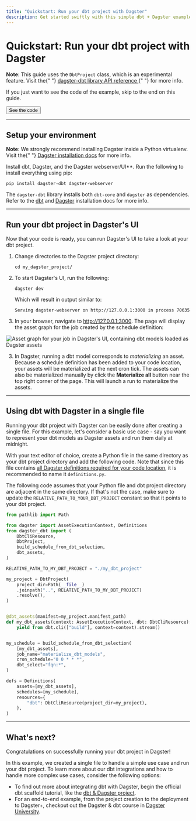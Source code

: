 ```yaml
---
title: "Quickstart: Run your dbt project with Dagster"
description: Get started swiftly with this simple dbt + Dagster example.
---
```


# Quickstart: Run your dbt project with Dagster

<Note>
  <strong>Note</strong>: This guide uses the <code>DbtProject</code> class,
  which is an experimental feature. Visit the{" "}
  <a href="/\_apidocs/libraries/dagster-dbt">
    dagster-dbt library API reference
  </a>{" "}
  for more info.
</Note>

If you just want to see the code of the example, skip to the end on this guide.

<div className="w-full inline-flex flex-col space-y-2 md:space-y-0 md:flex-row md:space-x-4">
  <Button link="#using-dbt-with-dagster-in-a-single-file">See the code</Button>
</div>

---

## Setup your environment

<Note>
  <strong>Note</strong>: We strongly recommend installing Dagster inside a
  Python virtualenv. Visit the{" "}
  <a href="/getting-started/install">Dagster installation docs</a> for more
  info.
</Note>

Install dbt, Dagster, and the Dagster webserver/UI\*\*. Run the following to install everything using pip:

```shell
pip install dagster-dbt dagster-webserver
```

The `dagster-dbt` library installs both `dbt-core` and `dagster` as dependencies. Refer to the [dbt](https://docs.getdbt.com/dbt-cli/install/overview) and [Dagster](/getting-started/install) installation docs for more info.

---

## Run your dbt project in Dagster's UI

Now that your code is ready, you can run Dagster's UI to take a look at your dbt project.

1. Change directories to the Dagster project directory:

   ```shell
   cd my_dagster_project/
   ```

2. To start Dagster's UI, run the following:

   ```shell
   dagster dev
   ```

   Which will result in output similar to:

   ```shell
   Serving dagster-webserver on http://127.0.0.1:3000 in process 70635
   ```

3. In your browser, navigate to <http://127.0.0.1:3000>. The page will display the asset graph for the job created by the schedule definition:

  <!--
  ![Asset graph for your job in Dagster's UI, containing dbt models loaded as Dagster assets](/images/integrations/dbt/quickstart/asset_graph.png)
  -->

<Image
alt="Asset graph for your job in Dagster's UI, containing dbt models loaded as Dagster assets"
src="/images/integrations/dbt/quickstart/asset_graph.png"
width={2688}
height={1680}
/>

3. In Dagster, running a dbt model corresponds to _materializing_ an asset. Because a schedule definition has been added to your code location, your assets will be materialized at the next cron tick. The assets can also be materialized manually by click the **Materialize all** button near the top right corner of the page. This will launch a run to materialize the assets.

---

## Using dbt with Dagster in a single file

Running your dbt project with Dagster can be easily done after creating a single file. For this example, let's consider a basic use case - say you want to represent your dbt models as Dagster assets and run them daily at midnight.

With your text editor of choice, create a Python file in the same directory as your dbt project directory and add the following code. Note that since this file contains [all Dagster definitions required for your code location](/concepts/code-locations), it is recommended to name it `definitions.py`.

The following code assumes that your Python file and dbt project directory are adjacent in the same directory. If that's not the case, make sure to update the `RELATIVE_PATH_TO_YOUR_DBT_PROJECT` constant so that it points to your dbt project.

```python file=/integrations/dbt/quickstart.py startafter=start_example endbefore=end_example
from pathlib import Path

from dagster import AssetExecutionContext, Definitions
from dagster_dbt import (
    DbtCliResource,
    DbtProject,
    build_schedule_from_dbt_selection,
    dbt_assets,
)

RELATIVE_PATH_TO_MY_DBT_PROJECT = "./my_dbt_project"

my_project = DbtProject(
    project_dir=Path(__file__)
    .joinpath("..", RELATIVE_PATH_TO_MY_DBT_PROJECT)
    .resolve(),
)


@dbt_assets(manifest=my_project.manifest_path)
def my_dbt_assets(context: AssetExecutionContext, dbt: DbtCliResource):
    yield from dbt.cli(["build"], context=context).stream()


my_schedule = build_schedule_from_dbt_selection(
    [my_dbt_assets],
    job_name="materialize_dbt_models",
    cron_schedule="0 0 * * *",
    dbt_select="fqn:*",
)

defs = Definitions(
    assets=[my_dbt_assets],
    schedules=[my_schedule],
    resources={
        "dbt": DbtCliResource(project_dir=my_project),
    },
)
```

---

## What's next?

Congratulations on successfully running your dbt project in Dagster!

In this example, we created a single file to handle a simple use case and run your dbt project. To learn more about our dbt integrations and how to handle more complex use cases, consider the following options:

- To find out more about integrating dbt with Dagster, begin the official dbt scaffold tutorial, like the [dbt & Dagster project](/integrations/dbt/using-dbt-with-dagster).
- For an end-to-end example, from the project creation to the deployment to Dagster+, checkout out the Dagster & dbt course in [Dagster University](https://courses.dagster.io).
